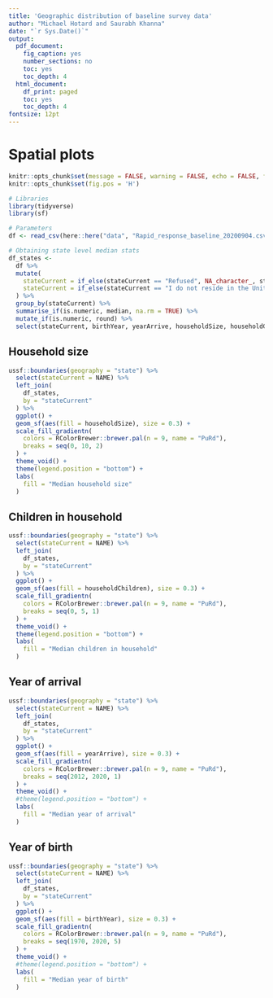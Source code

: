 ```yaml
---
title: 'Geographic distribution of baseline survey data'
author: "Michael Hotard and Saurabh Khanna"
date: "`r Sys.Date()`"
output:
  pdf_document:
    fig_caption: yes
    number_sections: no
    toc: yes
    toc_depth: 4
  html_document:
    df_print: paged
    toc: yes
    toc_depth: 4
fontsize: 12pt
---
```


# Spatial plots

```r
knitr::opts_chunk$set(message = FALSE, warning = FALSE, echo = FALSE, fig.retina = 4)
knitr::opts_chunk$set(fig.pos = 'H')
```

```r
# Libraries
library(tidyverse)
library(sf)

# Parameters
df <- read_csv(here::here("data", "Rapid_response_baseline_20200904.csv"))
```


```r
# Obtaining state level median stats 
df_states <-
  df %>% 
  mutate(
    stateCurrent = if_else(stateCurrent == "Refused", NA_character_, stateCurrent),
    stateCurrent = if_else(stateCurrent == "I do not reside in the United States", NA_character_, stateCurrent)
  ) %>%
  group_by(stateCurrent) %>%
  summarise_if(is.numeric, median, na.rm = TRUE) %>% 
  mutate_if(is.numeric, round) %>%
  select(stateCurrent, birthYear, yearArrive, householdSize, householdChildren)
```


## Household size

```r
ussf::boundaries(geography = "state") %>% 
  select(stateCurrent = NAME) %>% 
  left_join(
    df_states,
    by = "stateCurrent"
  ) %>% 
  ggplot() +
  geom_sf(aes(fill = householdSize), size = 0.3) +
  scale_fill_gradientn(
    colors = RColorBrewer::brewer.pal(n = 9, name = "PuRd"),
    breaks = seq(0, 10, 2)
  ) +
  theme_void() +
  theme(legend.position = "bottom") +
  labs(
    fill = "Median household size"
  )
```


## Children in household

```r
ussf::boundaries(geography = "state") %>% 
  select(stateCurrent = NAME) %>% 
  left_join(
    df_states,
    by = "stateCurrent"
  ) %>% 
  ggplot() +
  geom_sf(aes(fill = householdChildren), size = 0.3) +
  scale_fill_gradientn(
    colors = RColorBrewer::brewer.pal(n = 9, name = "PuRd"),
    breaks = seq(0, 5, 1)
  ) +
  theme_void() +
  theme(legend.position = "bottom") +
  labs(
    fill = "Median children in household"
  )
```


## Year of arrival

```r
ussf::boundaries(geography = "state") %>% 
  select(stateCurrent = NAME) %>% 
  left_join(
    df_states,
    by = "stateCurrent"
  ) %>% 
  ggplot() +
  geom_sf(aes(fill = yearArrive), size = 0.3) +
  scale_fill_gradientn(
    colors = RColorBrewer::brewer.pal(n = 9, name = "PuRd"),
    breaks = seq(2012, 2020, 1)
  ) +
  theme_void() +
  #theme(legend.position = "bottom") +
  labs(
    fill = "Median year of arrival"
  )
```


## Year of birth

```r
ussf::boundaries(geography = "state") %>% 
  select(stateCurrent = NAME) %>% 
  left_join(
    df_states,
    by = "stateCurrent"
  ) %>% 
  ggplot() +
  geom_sf(aes(fill = birthYear), size = 0.3) +
  scale_fill_gradientn(
    colors = RColorBrewer::brewer.pal(n = 9, name = "PuRd"),
    breaks = seq(1970, 2020, 5)
  ) +
  theme_void() +
  #theme(legend.position = "bottom") +
  labs(
    fill = "Median year of birth"
  )
```

